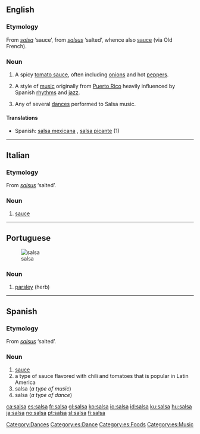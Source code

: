 ==English==
{{wikipedia}}

===Etymology===
From {{Sp.}} ''[[salsa]]'' ‘sauce’, from {{L.}} ''[[salsus]]'' ‘salted’, whence also [[sauce]] (via Old French).

===Noun===
{{en-noun|s|-}}

# {{countable}} A spicy [[tomato sauce]], often including [[onion]]s and hot [[pepper]]s.
# {{context|uncountable|music}} A style of [[music]] originally from [[Puerto Rico]] heavily influenced by Spanish [[rhythm]]s and [[jazz]].
# {{context|countable}} Any of several [[dances]] performed to Salsa music.

====Translations====
{{top}}
* Spanish: [[salsa mexicana]] {{f}}, [[salsa picante]] {{f}} (1)
{{bottom}}

[[Category:Dances]]

----

==Italian==

===Etymology===
From {{L.|it}} ''[[salsus]]'' ‘salted’.

===Noun===
{{it-noun|sals|f|a|e}}

# [[sauce]]

----

==Portuguese==
{{wikipedia|lang=pt}}
[[Image:Parsley_Flat.jpg|thumb|salsa]]

===Noun===
{{infl|pt|noun|g=f}}

# [[parsley]] (herb)

{{tbot entry|Portuguese|parsley|2008|April|pt}}

----

==Spanish==

===Etymology===
From {{L.|es}} ''[[salsus]]'' ‘salted’.

===Noun===
{{es-noun-f}}

# [[sauce]]
# a type of sauce flavored with chili and tomatoes that is popular in Latin America
# salsa (''a type of music'')
# salsa (''a type of dance'')

[[Category:es:Dance]]
[[Category:es:Foods]]
[[Category:es:Music]]

[[ca:salsa]]
[[es:salsa]]
[[fr:salsa]]
[[gl:salsa]]
[[ko:salsa]]
[[io:salsa]]
[[id:salsa]]
[[ku:salsa]]
[[hu:salsa]]
[[ja:salsa]]
[[no:salsa]]
[[pt:salsa]]
[[sl:salsa]]
[[fi:salsa]]